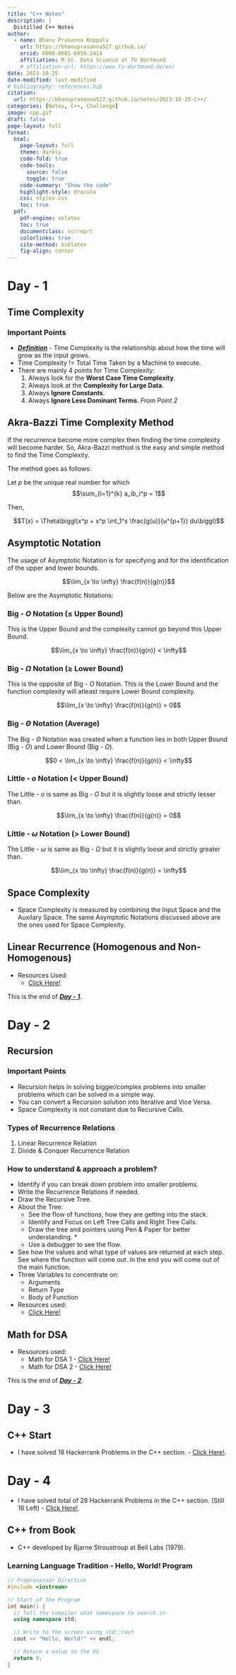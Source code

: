 ```yaml
---
title: "C++ Notes"
description: |
  Distilled C++ Notes
author:
  - name: Bhanu Prasanna Koppolu
    url: https://bhanuprasanna527.github.io/
    orcid: 0000-0001-6050-2414
    affiliation: M.Sc. Data Science at TU Dortmund
    # affiliation-url: https://www.tu-dortmund.de/en/
date: 2023-10-25
date-modified: last-modified
# bibliography: references.bib
citation: 
  url: https://bhanuprasanna527.github.io/notes/2023-10-25-C++/
categories: [Notes, C++, Challenge]
image: cpp.gif
draft: false
page-layout: full
format:
  html:
    page-layout: full
    theme: darkly
    code-fold: true
    code-tools:
      source: false
      toggle: true
    code-summary: "Show the code"
    highlight-style: dracula
    css: styles.css
    toc: true
  pdf:
    pdf-engine: xelatex
    toc: true
    documentclass: scrreprt
    colorlinks: true
    cite-method: biblatex
    fig-align: center
---
```


# Day - 1

## Time Complexity

### Important Points

- <u>***Definition***</u> - Time Complexity is the relationship about how the time will grow as the input grows.
- Time Complexity != Total Time Taken by a Machine to execute.
- There are mainly 4 points for Time Complexity:
  1. Always look for the **Worst Case Time Complexity**.
  2. Always look at the **Complexity for Large Data**.
  3. Always **Ignore Constants**.
  4. Always **Ignore Less Dominant Terms**. *From Point 2*

## Akra-Bazzi Time Complexity Method

If the recurrence become more complex then finding the time complexity will become harder. So, Akra-Bazzi method is the easy and simple method to find the Time Complexity.

The method goes as follows:

Let $p$ be the unique real number for which 
$$\sum_{i=1}^{k} a_ib_i^p = 1$$

Then,

$$T(x) = \Theta\biggl(x^p + x^p \int_1^x \frac{g(u)}{u^{p+1}} du\biggl)$$

## Asymptotic Notation

The usage of Asymptotic Notation is for specifying and for the identification of the upper and lower bounds.

$$\lim_{x \to \infty} \frac{f(n)}{g(n)}$$

Below are the Asymptotic Notations:

### Big - $O$ Notation ($\leq$  Upper Bound)

This is the Upper Bound and the complexity cannot go beyond this Upper Bound.

$$\lim_{x \to \infty} \frac{f(n)}{g(n)} < \infty$$

### Big - $\Omega$ Notation ($\geq$  Lower Bound)

This is the opposite of Big - $O$ Notation. This is the Lower Bound and the function complexity will atleast require Lower Bound complexity.

$$\lim_{x \to \infty} \frac{f(n)}{g(n)} > 0$$

### Big - $\Theta$ Notation (Average)

The Big - $\Theta$ Notation was created when a function lies in both Upper Bound (Big - $O$) and Lower Bound (Big - $\Omega$).

$$0 < \lim_{x \to \infty} \frac{f(n)}{g(n)} < \infty$$

### Little - $o$ Notation ($<$ Upper Bound)

The Little - $o$ is same as Big - $O$ but it is slightly loose and strictly lesser than.

$$\lim_{x \to \infty} \frac{f(n)}{g(n)} = 0$$

### Little - $\omega$ Notation ($>$  Lower Bound)

The Little - $\omega$ is same as Big - $\Omega$ but it is slightly loose and strictly greater than.

$$\lim_{x \to \infty} \frac{f(n)}{g(n)} = \infty$$

## Space Complexity

- Space Complexity is measured by combining the Input Space and the Auxilary Space. The same Asymptotic Notations discussed above are the ones used for Space Complexity.

## Linear Recurrence (Homogenous and Non-Homogenous)

- Resources Used:
  - [Click Here!](https://www.youtube.com/watch?v=mV3wrLBbuuE)

This is the end of <u>***Day - 1***</u>.

# Day - 2

## Recursion

### Important Points

- Recursion helps in solving bigger/complex problems into smaller problems which can be solved in a simple way.
- You can convert a Recursion solution into Iterative and Vice Versa.
- Space Complexity is not constant due to Recursive Calls.

### Types of Recurrence Relations

1. Linear Recurrence Relation
2. Divide & Conquer Recurrence Relation

### How to understand & approach a problem?

- Identify if you can break down problem into smaller problems.
- Write the Recurrence Relations if needed.
- Draw the Recursive Tree.
- About the Tree:
  - See the flow of functions, how they are getting into the stack.
  - Identify and Focus on Left Tree Calls and Right Tree Calls.
  - Draw the tree and pointers using Pen & Paper for better understanding. *
  - Use a debugger to see the flow.
- See how the values and what type of values are returned at each step. See where the function will come out. In the end you will come out of the main function.
- Three Variables to concentrate on:
  - Arguments
  - Return Type
  - Body of Function
- Resources used:
  - [Click Here!](https://www.youtube.com/watch?v=M2uO2nMT0Bk&list=PL9gnSGHSqcnr_DxHsP7AW9ftq0AtAyYqJ&index=23)

## Math for DSA

- Resources used:
  - Math for DSA 1 - [Click Here!](https://www.youtube.com/watch?v=fzip9Aml6og&list=PL9gnSGHSqcnr_DxHsP7AW9ftq0AtAyYqJ&index=25)
  - Math for DSA 2 - [Click Here!](https://www.youtube.com/watch?v=lmSpZ0bjCyQ&list=PL9gnSGHSqcnr_DxHsP7AW9ftq0AtAyYqJ&index=27)

This is the end of <u>***Day - 2***</u>.

# Day - 3

## C++ Start

- I have solved 18 Hackerrank Problems in the C++ section. - [Click Here!](https://www.hackerrank.com/profile/bhanuprasanna81).

# Day - 4

- I have solved total of 28 Hackerrank Problems in the C++ section. (Still 16 Left) - [Click Here!](https://www.hackerrank.com/profile/bhanuprasanna81).

## C++ from Book

- C++ developed by Bjarne Stroustroup at Bell Labs (1979).

### Learning Language Tradition - Hello, World! Program

```cpp
// Preprocessor Directive
#include <iostream>

// Start of the Program
int main() {
  // Tell the compiler what namespace to search in
  using namespace std;

  // Write to the screen using std::cout
  cout << "Hello, World!" << endl;

  // Return a value to the OS
  return 0;
}
```